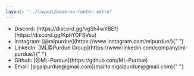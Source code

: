 ```yaml
---
layout: "../layout/base-no-footer.astro"
---
```



<ContentSection title="Contact Us">
  <ul>
    <li>Discord: [https://discord.gg/vgSh4wYBEf](https://discord.gg/KphYQFSVsu)</li>
    <li>
      Instagram: [@mlpurdue](https://www.instagram.com/mlpurdue/){" "}
    </li>
    <li>
      LinkedIn: [ML@Purdue Group](https://www.linkedin.com/company/ml-purdue/){" "}
    </li>
    <li>Github: [@ML-Purdue](https://github.com/ML-Purdue)</li>
    <li>Email: [sigaipurdue@gmail.com](mailto:sigaipurdue@gmail.com){" "}</li>
  </ul>
</ContentSection>
